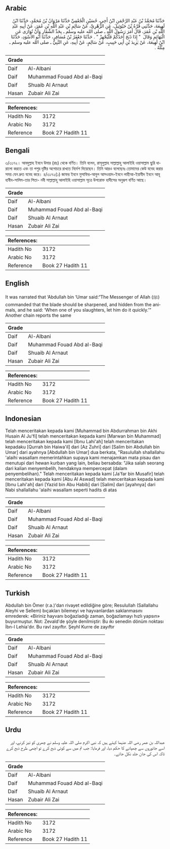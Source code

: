 ## Arabic


<div dir="rtl" lang="ar" style={{fontSize:'larger',backgroundColor:'#f8f9fa',padding:20}}>
حَدَّثَنَا مُحَمَّدُ بْنُ عَبْدِ الرَّحْمَنِ ابْنُ أَخِي، حُسَيْنٍ الْجُعْفِيِّ حَدَّثَنَا مَرْوَانُ بْنُ مُحَمَّدٍ، حَدَّثَنَا ابْنُ لَهِيعَةَ، حَدَّثَنِي قُرَّةُ بْنُ حَيْوَئِيلَ، عَنِ الزُّهْرِيِّ، عَنْ سَالِمِ بْنِ عَبْدِ اللَّهِ بْنِ عُمَرَ، عَنْ أَبِيهِ عَبْدِ اللَّهِ بْنِ عُمَرَ، قَالَ أَمَرَ رَسُولُ اللَّهِ ـ صلى الله عليه وسلم ـ بِحَدِّ الشِّفَارِ وَأَنْ تُوَارَى عَنِ الْبَهَائِمِ وَقَالَ ‏ "‏ إِذَا ذَبَحَ أَحَدُكُمْ فَلْيُجْهِزْ ‏"‏ ‏.‏ حَدَّثَنَا جَعْفَرُ بْنُ مُسَافِرٍ، حَدَّثَنَا أَبُو الأَسْوَدِ، حَدَّثَنَا ابْنُ لَهِيعَةَ، عَنْ يَزِيدَ بْنِ أَبِي حَبِيبٍ، عَنْ سَالِمٍ، عَنْ أَبِيهِ، عَنِ النَّبِيِّ ـ صلى الله عليه وسلم ـ مِثْلَهُ ‏.‏
</div>
<div style={{backgroundColor:'#f8f9fa',padding:20, marginBottom: 10}}><table> <thead> <tr> <th>Grade</th> <th></th> </tr> </thead> <tbody> <tr><td>Daif</td><td>Al-Albani</td></tr><tr><td>Daif</td><td>Muhammad Fouad Abd al-Baqi</td></tr><tr><td>Daif</td><td>Shuaib Al Arnaut</td></tr><tr><td>Hasan</td><td>Zubair Ali Zai</td></tr></tbody></table><table> <thead> <tr> <th>References:</th> <th></th> </tr> </thead> <tbody><tr><td>Hadith No</td><td>3172</td></tr><tr><td>Arabic No</td><td>3172</td></tr><tr><td>Reference</td><td>Book 27 Hadith 11</td></tr></tbody></table></div>

## Bengali


<div dir="ltr" lang="bn" style={{fontSize:'larger',backgroundColor:'#f8f9fa',padding:20}}>
৩/৩১৭২। আবদুল্লাহ ইবনে উমার (রাঃ) থেকে বর্ণিত। তিনি বলেন, রাসূলুল্লাহ সাল্লাল্লাহু আলাইহি ওয়াসাল্লাম ছুরি ধারালো করতে এবং তা পশুর দৃষ্টির অগোচরে রাখতে নির্দেশ দিয়েছেন। তিনি আরও বলেছেনঃ তোমাদের কেউ যবেহ করার সময় যেন দ্রুত যবেহ করে। ৪/৩১৭২(১) জাফর ইবনে মুসাফির-আবুল আসওয়াদ-ইবনে লাহীআ-ইয়াযীদ ইবনে আবূ হাবীব-সালিম-তার পিতা- নবী সাল্লাল্লাহু আলাইহি ওয়াসাল্লাম সূত্রে উপরোক্ত হাদীসের অনুরূপ বর্ণিত আছে।
</div>
<div style={{backgroundColor:'#f8f9fa',padding:20, marginBottom: 10}}><table> <thead> <tr> <th>Grade</th> <th></th> </tr> </thead> <tbody> <tr><td>Daif</td><td>Al-Albani</td></tr><tr><td>Daif</td><td>Muhammad Fouad Abd al-Baqi</td></tr><tr><td>Daif</td><td>Shuaib Al Arnaut</td></tr><tr><td>Hasan</td><td>Zubair Ali Zai</td></tr></tbody></table><table> <thead> <tr> <th>References:</th> <th></th> </tr> </thead> <tbody><tr><td>Hadith No</td><td>3172</td></tr><tr><td>Arabic No</td><td>3172</td></tr><tr><td>Reference</td><td>Book 27 Hadith 11</td></tr></tbody></table></div>

## English


<div dir="ltr" lang="en" style={{fontSize:'larger',backgroundColor:'#f8f9fa',padding:20}}>
It was narrated that ‘Abdullah bin ‘Umar said:“The Messenger of Allah (ﷺ) commanded that the blade should be sharpened, and hidden from the animals, and he said: ‘When one of you slaughters, let him do it quickly.’” Another chain reports the same
</div>
<div style={{backgroundColor:'#f8f9fa',padding:20, marginBottom: 10}}><table> <thead> <tr> <th>Grade</th> <th></th> </tr> </thead> <tbody> <tr><td>Daif</td><td>Al-Albani</td></tr><tr><td>Daif</td><td>Muhammad Fouad Abd al-Baqi</td></tr><tr><td>Daif</td><td>Shuaib Al Arnaut</td></tr><tr><td>Hasan</td><td>Zubair Ali Zai</td></tr></tbody></table><table> <thead> <tr> <th>References:</th> <th></th> </tr> </thead> <tbody><tr><td>Hadith No</td><td>3172</td></tr><tr><td>Arabic No</td><td>3172</td></tr><tr><td>Reference</td><td>Book 27 Hadith 11</td></tr></tbody></table></div>

## Indonesian


<div dir="ltr" lang="id" style={{fontSize:'larger',backgroundColor:'#f8f9fa',padding:20}}>
Telah menceritakan kepada kami [Muhammad bin Abdurrahman bin Akhi Husain Al Ju'fi] telah menceritakan kepada kami [Marwan bin Muhammad] telah menceritakan kepada kami [Ibnu Lahi'ah] telah menceritakan kepadaku [Qurrah bin Haiwa'il] dari [Az Zuhri] dari [Salim bin Abdullah bin Umar] dari ayahnya [Abdullah bin Umar] dua berkata, "Rasulullah shallallahu 'alaihi wasallam memerintahkan supaya kami menajamkan mata pisau dan menutupi dari hewan kurban yang lain, beliau bersabda: "Jika salah seorang dari kalian menyembelih, hendaknya mempercepat (dalam penyembelihan)." Telah menceritakan kepada kami [Ja'far bin Musafir] telah menceritakan kepada kami [Abu Al Aswad] telah menceritakan kepada kami [Ibnu Lahi'ah] dari [Yazid bin Abu Habib] dari [Salim] dari [ayahnya] dari Nabi shallallahu 'alaihi wasallam seperti hadits di atas
</div>
<div style={{backgroundColor:'#f8f9fa',padding:20, marginBottom: 10}}><table> <thead> <tr> <th>Grade</th> <th></th> </tr> </thead> <tbody> <tr><td>Daif</td><td>Al-Albani</td></tr><tr><td>Daif</td><td>Muhammad Fouad Abd al-Baqi</td></tr><tr><td>Daif</td><td>Shuaib Al Arnaut</td></tr><tr><td>Hasan</td><td>Zubair Ali Zai</td></tr></tbody></table><table> <thead> <tr> <th>References:</th> <th></th> </tr> </thead> <tbody><tr><td>Hadith No</td><td>3172</td></tr><tr><td>Arabic No</td><td>3172</td></tr><tr><td>Reference</td><td>Book 27 Hadith 11</td></tr></tbody></table></div>

## Turkish


<div dir="ltr" lang="tr" style={{fontSize:'larger',backgroundColor:'#f8f9fa',padding:20}}>
Abdullah bin Ömer (r.a.)'dan rivayet edildiğine göre; Resulullah (Sallallahu Aleyhi ve Sellem) bıçakları bilemeyi ve hayvanlardan saklanmasını emrederek: «Biriniz hayvanı boğazladığı zaman, boğazlamayı hızlı yapsın» buyurmuştur. Not: Zevald'de şöyle denilmiştir: Bu ıkı senedin dönüm noktası İbn-l Lehia'dır. Bu ravl zayıftır. Şeyhl Kurre de zayıftır
</div>
<div style={{backgroundColor:'#f8f9fa',padding:20, marginBottom: 10}}><table> <thead> <tr> <th>Grade</th> <th></th> </tr> </thead> <tbody> <tr><td>Daif</td><td>Al-Albani</td></tr><tr><td>Daif</td><td>Muhammad Fouad Abd al-Baqi</td></tr><tr><td>Daif</td><td>Shuaib Al Arnaut</td></tr><tr><td>Hasan</td><td>Zubair Ali Zai</td></tr></tbody></table><table> <thead> <tr> <th>References:</th> <th></th> </tr> </thead> <tbody><tr><td>Hadith No</td><td>3172</td></tr><tr><td>Arabic No</td><td>3172</td></tr><tr><td>Reference</td><td>Book 27 Hadith 11</td></tr></tbody></table></div>

## Urdu


<div dir="rtl" lang="ur" style={{fontSize:'larger',backgroundColor:'#f8f9fa',padding:20}}>
عبداللہ بن عمر رضی اللہ عنہما کہتے ہیں کہ نبی اکرم صلی اللہ علیہ وسلم نے چھری کو تیز کرنے، اور اسے جانوروں سے چھپانے کا حکم دیا، اور فرمایا: جب تم میں سے کوئی ذبح کرے تو اچھی طرح ذبح کرے تاکہ اس کی جان جلد نکل جائے۔
</div>
<div style={{backgroundColor:'#f8f9fa',padding:20, marginBottom: 10}}><table> <thead> <tr> <th>Grade</th> <th></th> </tr> </thead> <tbody> <tr><td>Daif</td><td>Al-Albani</td></tr><tr><td>Daif</td><td>Muhammad Fouad Abd al-Baqi</td></tr><tr><td>Daif</td><td>Shuaib Al Arnaut</td></tr><tr><td>Hasan</td><td>Zubair Ali Zai</td></tr></tbody></table><table> <thead> <tr> <th>References:</th> <th></th> </tr> </thead> <tbody><tr><td>Hadith No</td><td>3172</td></tr><tr><td>Arabic No</td><td>3172</td></tr><tr><td>Reference</td><td>Book 27 Hadith 11</td></tr></tbody></table></div>
